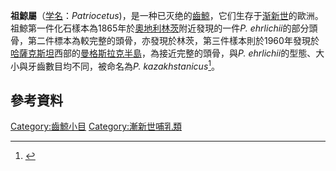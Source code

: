 {{automatic taxobox
| fossil_range = {{Fossil range|晚渐新世|早中新世}}
| image = Patriocetus in Vienna.jpg
| image_width = 250px
| image_caption = [[自然史博物館_(維也納)|維也納自然史博物館]]的祖鯨化石
| taxon = Patriocetus
|authority = Abel, 1913
|subdivision_ranks = 物種<ref>{{cite web|url=http://fossilworks.org/cgi-bin/bridge.pl?a=taxonInfo&taxon_no=36798|title=Patriocetus Abel 1914 (toothed whale)|publisher=fossilworks|access-date=2018-11-07|archive-url=https://web.archive.org/web/20181107104347/http://fossilworks.org/cgi-bin/bridge.pl?a=taxonInfo&taxon_no=36798#|archive-date=2018-11-07|dead-url=no}}</ref>
| type_species = ''Patriocetus ehrlichii''
|subdivision =
* ''P. denggi''
* ''P. ehrlichii''
* ''P. kazakhstanicus''
}}

'''祖鯨屬'''（[[学名|学名]]：''Patriocetus'')，是一种已灭绝的[[齒鯨|齒鯨]]，它们生存于[[渐新世|渐新世]]的歐洲。祖鯨第一件化石樣本為1865年於[[奧地利|奧地利]][[林茨|林茨]]附近發現的一件''P. ehrlichii''的部分頭骨，第二件標本為較完整的頭骨，亦發現於林茨，第三件樣本則於1960年發現於[[哈薩克斯坦|哈薩克斯坦]]西部的[[曼格斯拉克半島|曼格斯拉克半島]]，為接近完整的頭骨，與''P. ehrlichii''的型態、大小與牙齒數目均不同，被命名為''P. kazakhstanicus''<ref>{{cite journal|url=http://www.tandfonline.com/doi/abs/10.1671/0272-4634%282000%29020%5B0577%3AANSOPM%5D2.0.CO%3B2|pages=577–590|title=A new species ofPatriocetus(Mammalia, Cetacea) from the Late Oligocene of Kazakhstan|journal=Journal of Vertebrate Paleontology|volume=20|issue=3|author=Irina A. Dubrovo, Albert E. Sanders|doi=10.1671/0272-4634(2000)020[0577:ansopm]2.0.co;2|access-date=2018-04-02|archive-date=2019-11-16|archive-url=https://web.archive.org/web/20191116172708/https://www.tandfonline.com/doi/abs/10.1671/0272-4634%282000%29020%5B0577%3AANSOPM%5D2.0.CO%3B2|dead-url=no}}</ref>。

==參考資料==
{{Reflist}}
{{齒鯨小目|O.}}
{{Taxonbar|from=Q7760847}}
[[Category:齒鯨小目|Category:齒鯨小目]]
[[Category:漸新世哺乳類|Category:漸新世哺乳類]]
